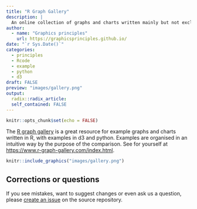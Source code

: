 ```yaml
---
title: "R Graph Gallery"
description: |
  An online collection of graphs and charts written mainly but not exclusively written in R.
author:
  - name: "Graphics principles"
    url: https://graphicsprinciples.github.io/
date: "`r Sys.Date()`"
categories:
  - principles 
  - Rcode
  - example
  - python
  - d3
draft: FALSE
preview: "images/gallery.png"
output:
  radix::radix_article:
  self_contained: FALSE
---
```



```r
knitr::opts_chunk$set(echo = FALSE)
```

The [R graph gallery](https://www.r-graph-gallery.com/index.html) is a great resource for example graphs and charts written in R, with examples in d3 and python. Examples are organised in an intuitive way by the purpose of the comparison. See for yourself at [https://www.r-graph-gallery.com/index.html](https://www.r-graph-gallery.com/index.html).


```r
knitr::include_graphics("images/gallery.png")
```

## Corrections or questions {.appendix}

If you see mistakes, want to suggest changes or even ask us a question, please [create an issue](https://github.com/GraphicsPrinciples/gallery/issues) on the source repository.